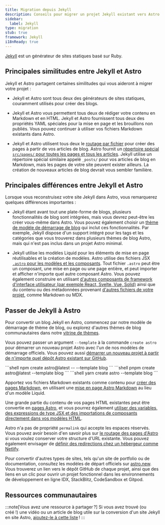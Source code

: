 ```yaml
---
title: Migration depuis Jekyll
description: Conseils pour migrer un projet Jekyll existant vers Astro
sidebar:
  label: Jekyll
type: migration
stub: true
framework: Jekyll
i18nReady: true
---
```



[Jekyll](https://jekyllrb.com) est un générateur de sites statiques basé sur Ruby.

## Principales similitudes entre Jekyll et Astro

Jekyll et Astro partagent certaines similitudes qui vous aideront à migrer votre projet :

- Jekyll et Astro sont tous deux des générateurs de sites statiques, couramment utilisés pour créer des blogs.

- Jekyll et Astro vous permettent tous deux de rédiger votre contenu en Markdown et en HTML. Jekyll et Astro fournissent tous deux des propriétés YAML spéciales pour la mise en page et les brouillons non publiés. Vous pouvez continuer à utiliser vos fichiers Markdown existants dans Astro.

- Jekyll et Astro utilisent tous deux le [routage par fichier](/fr/guides/routing/) pour créer des pages à partir de vos articles de blog. Astro fournit un [répertoire spécial `src/pages/` pour toutes les pages et tous les articles](/fr/basics/project-structure/#srcpages). Jekyll utilise un répertoire spécial similaire appelé `_posts/` pour vos articles de blog en Markdown, mais les pages de votre site peuvent exister ailleurs. La création de nouveaux articles de blog devrait vous sembler familière.


## Principales différences entre Jekyll et Astro

Lorsque vous reconstruisez votre site Jekyll dans Astro, vous remarquerez quelques différences importantes :

- Jekyll étant avant tout une plate-forme de blogs, plusieurs fonctionnalités de blog sont intégrées, mais vous devrez peut-être les créer vous-même dans Astro. Vous pouvez également choisir un [thème de modèle de démarrage de blog](https://astro.build/themes?search=&categories%5B%5D=blog) qui inclut ces fonctionnalités. Par exemple, Jekyll dispose d'un support intégré pour les tags et les catégories que vous trouverez dans plusieurs thèmes de blog Astro, mais qui n'est pas inclus dans un projet Astro minimal.

- Jekyll utilise les modèles Liquid pour les éléments de mise en page réutilisables et la création de modèles. Astro utilise des fichiers JSX [`.astro` pour les modèles et les composants](/fr/basics/astro-components/). Tout fichier `.astro` peut être un composant, une mise en page ou une page entière, et peut importer et afficher n'importe quel autre composant Astro. Vous pouvez également construire en utilisant [d'autres composants de framework d'interface utilisateur (par exemple React, Svelte, Vue, Solid)](/fr/guides/framework-components/) ainsi que du contenu ou des métadonnées provenant [d'autres fichiers de votre projet](/fr/guides/imports/), comme Markdown ou MDX.


## Passer de Jekyll à Astro

Pour convertir un blog Jekyll en Astro, commencez par notre modèle de démarrage de thème de blog, ou explorez d'autres thèmes de blog communautaires dans notre [vitrine de thèmes](https://astro.build/themes/).

Vous pouvez passer un argument `--template` à la commande `create astro` pour démarrer un nouveau projet Astro avec l'un de nos modèles de démarrage officiels. Vous pouvez aussi [démarrer un nouveau projet à partir de n'importe quel dépôt Astro existant sur GitHub](/fr/install-and-setup/#utiliser-un-thème-ou-un-modèle-de-démarrage).

  <PackageManagerTabs>
    <Fragment slot="npm">
    ```shell
    npm create astro@latest -- --template blog
    ```
    </Fragment>
    <Fragment slot="pnpm">
    ```shell
    pnpm create astro@latest --template blog
    ```
    </Fragment>
    <Fragment slot="yarn">
    ```shell
    yarn create astro --template blog
    ```
    </Fragment>
  </PackageManagerTabs>

Apportez vos fichiers Markdown existants comme contenu pour [créer des pages Markdown](/fr/guides/markdown-content/), en utilisant une [mise en page Astro Markdown](/fr/basics/layouts/#mises-en-page-markdown) au lieu d'un modèle Liquid.

Une grande partie du contenu de vos pages HTML existantes peut être convertie en [pages Astro](/fr/basics/astro-pages/), et vous pourrez également [utiliser des variables, des expressions de type JSX et des importations de composants directement dans vos modèles HTML](/fr/reference/astro-syntax/#expressions-type-jsx).

Astro n'a pas de propriété `permalink` qui accepte les espaces réservés. Vous pouvez avoir besoin d'en savoir plus sur [le routage des pages d'Astro](/fr/guides/routing/) si vous voulez conserver votre structure d'URL existante. Vous pouvez également envisager de [définir des redirections chez un hébergeur comme Netlify](https://docs.netlify.com/routing/redirects/).

Pour convertir d'autres types de sites, tels qu'un site de portfolio ou de documentation, consultez les modèles de départ officiels sur [astro.new](https://astro.new). Vous trouverez un lien vers le dépôt GitHub de chaque projet, ainsi que des liens en un clic pour ouvrir un projet fonctionnel dans les environnements de développement en ligne IDX, StackBlitz, CodeSandbox et Gitpod.

## Ressources communautaires

<CardGrid>

  <LinkCard title="De Jekyll à Astro (en)" href="https://jackcarey.co.uk/posts/astro-rewrite/"/>
  <LinkCard title="Au revoir Jekyll, bonjour Astro (en)" href="https://kiranrao.in/blog/bye-jekyll-hello-astro/" />
  <LinkCard title="Retour vers le futur : la transition de notre blog technologique de Jekyll à Astro (en)" href="https://alasco.tech/2023/09/06/migrating-to-astro"/>

</CardGrid>

:::note[Vous avez une ressource à partager ?]
Si vous avez trouvé (ou créé !) une vidéo ou un article de blog utile sur la conversion d'un site Jekyll en site Astro, [ajoutez-le à cette liste](https://github.com/withastro/docs/edit/main/src/content/docs/en/guides/migrate-to-astro/from-jekyll.mdx) !
:::
